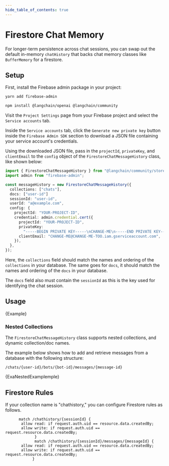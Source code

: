 ```yaml
---
hide_table_of_contents: true
---
```



# Firestore Chat Memory

For longer-term persistence across chat sessions, you can swap out the default in-memory `chatHistory` that backs chat memory classes like `BufferMemory` for a firestore.

## Setup

First, install the Firebase admin package in your project:

```bash npm2yarn
yarn add firebase-admin
```


<IntegrationInstallTooltip></IntegrationInstallTooltip>

```bash npm2yarn
npm install @langchain/openai @langchain/community
```

Visit the `Project Settings` page from your Firebase project and select the `Service accounts` tab.

Inside the `Service accounts` tab, click the `Generate new private key` button inside the `Firebase Admin SDK` section to download a JSON file containing your service account's credentials.

Using the downloaded JSON file, pass in the `projectId`, `privateKey`, and `clientEmail` to the `config` object of the `FirestoreChatMessageHistory` class, like shown below:

```typescript
import { FirestoreChatMessageHistory } from "@langchain/community/stores/message/firestore";
import admin from "firebase-admin";

const messageHistory = new FirestoreChatMessageHistory({
  collections: ["chats"],
  docs: ["user-id"]
  sessionId: "user-id",
  userId: "a@example.com",
  config: {
    projectId: "YOUR-PROJECT-ID",
    credential: admin.credential.cert({
      projectId: "YOUR-PROJECT-ID",
      privateKey:
        "-----BEGIN PRIVATE KEY-----\nCHANGE-ME\n-----END PRIVATE KEY-----\n",
      clientEmail: "CHANGE-ME@CHANGE-ME-TOO.iam.gserviceaccount.com",
    }),
  },
});
```

Here, the `collections` field should match the names and ordering of the `collections` in your database.
The same goes for `docs`, it should match the names and ordering of the `docs` in your database.

The `docs` field also must contain the `sessionId` as this is the key used for identifying the chat session.

## Usage


<CodeBlock language="typescript">{Example}</CodeBlock>

### Nested Collections

The `FirestoreChatMessageHistory` class supports nested collections, and dynamic collection/doc names.

The example below shows how to add and retrieve messages from a database with the following structure:

```
/chats/{user-id}/bots/{bot-id}/messages/{message-id}
```


<CodeBlock language="typescript">{ExaNestedExamplemple}</CodeBlock>

## Firestore Rules

If your collection name is "chathistory," you can configure Firestore rules as follows.

```
      match /chathistory/{sessionId} {
       allow read: if request.auth.uid == resource.data.createdBy;
       allow write: if request.auth.uid == request.resource.data.createdBy;
			 }
			 match /chathistory/{sessionId}/messages/{messageId} {
       allow read: if request.auth.uid == resource.data.createdBy;
       allow write: if request.auth.uid == request.resource.data.createdBy;
		    }
```
